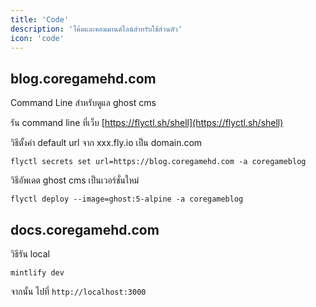 ```yaml
---
title: 'Code'
description: 'โค้ดและคอมมานด์ไลน์สำหรับใช้ส่วนตัว'
icon: 'code'
---
```


## blog.coregamehd.com

Command Line สำหรับดูแล ghost cms

รัน command line ที่เว็บ [https://flyctl.sh/shell](https://flyctl.sh/shell)

วิธีตั้งค่า default url จาก xxx.fly.io เป็น domain.com

```
flyctl secrets set url=https://blog.coregamehd.com -a coregameblog
```

วิธีอัพเดต ghost cms เป็นเวอร์ชั่นใหม่

```
flyctl deploy --image=ghost:5-alpine -a coregameblog
```

## docs.coregamehd.com

วิธีรัน local

```
mintlify dev
```

จากนั้น ไปที่ `http://localhost:3000`